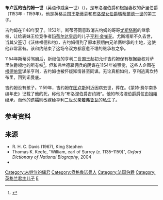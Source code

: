 {{Infobox royalty
| name = 吉约姆一世
| title = 布洛涅伯爵
| succession = {{link-en|布洛涅伯爵|Count of Boulogne}}
| reign = 1153年8月17日{{snd}}1159年10月11日
| predecessor = [[尤斯塔斯四世_(布洛涅伯爵)|尤斯塔斯四世]]
| successor = {{link-en|布洛涅的瑪麗|Marie I, Countess of Boulogne|瑪麗一世}}
| spouse = {{link-en|第四代薩里女伯爵伊莎貝爾·瓦倫納|Isabel de Warenne, Countess of Surrey}}
| spouse-type = 夫人
| house = [[布盧瓦王朝|布盧瓦王朝]]
| father = [[斯蒂芬_(英格兰)|布卢瓦的斯蒂芬，英格兰国王]]
| mother = [[瑪蒂爾德一世_(布洛涅女伯爵)|布洛涅女伯爵瑪蒂爾德一世]]
| date of birth = [[circa|c.]] 1137年
| date of death = {{Death date|1159|10|11|df=yes}} (aged c. 22)
| place of death = [[图卢斯|图卢斯]]，[[法兰西|法兰西]]
| place of burial = 医院，[[蒙莫里永|蒙莫里永]]，[[普瓦圖|普瓦圖]]
|}}

'''布卢瓦的吉约姆一世'''（英语作威廉一世）（{{bd|1137年||1159年|10月11日}}），是布洛涅伯爵和根据妻权的萨里伯爵（1153年 - 1159年）。他是英格兰国王[[斯蒂芬_(英格兰国王)|斯蒂芬]]和[[瑪蒂爾德一世_(布洛涅女伯爵)|布洛涅女伯爵瑪蒂爾德一世]]的第三子。{{sfn|Van Houts|2004|p=112}}

吉约姆在1148年娶了{{link-en|第四代薩里女伯爵伊莎貝爾·瓦倫納|Isabel de Warenne, Countess of Surrey}}。{{sfn|Van Houts|2004|p=112}}1153年，斯蒂芬同意取消吉约姆的哥哥[[尤斯塔斯四世_(布洛涅伯爵)|尤斯塔斯]]的继承权，让给表妹王位竞争者[[玛蒂尔达皇后|玛蒂尔达皇后]]的儿子[[亨利二世_(英格兰)|亨利·金雀花]]。尤斯塔斯不久去世，当其父签订《沃林福德和约》，吉约姆得到了原本预期由兄弟俩继承的土地，这使他非常富有。该和约结束了这场令双方都疲惫不堪的继承权之争。

1154年斯蒂芬驾崩后，新继位的亨利二世国王起初允许吉约姆保有根据妻权对萨里伯爵领地的所有权<ref>{{Cite book|url=https://books.google.co.in/books?id=C8KrkVOxaT0C&pg=PA364|publisher=University of California Press|date=1973|isbn=978-0-520-02282-9|language=en|first=Wilfred Lewis|last=Warren|title=Henry II|pages=364}}</ref>。但{{link-en|根德伯里的熱瓦斯|Gervase of Canterbury}}和弗兰德雇佣兵的阴谋在1154年被察觉，这些人企图在[[根德伯里|根德伯里]]谋杀亨利，吉约姆也被怀疑知情甚至同谋。无论真相如何，亨利逃离坎特布里，回到诺曼底。

吉约姆没有孩子。1159年，吉约姆在[[图卢斯|图卢斯]]附近因病去世，葬在{{link-fr|蒙特莫瑞爾的普瓦特万教堂|Abbaye de Montmorel}}。《蒙特·费尔南多编年史》记载了他的死，称他为“布洛涅伯爵吉约姆”。他的布洛涅伯爵爵位由姐姐{{link-en|布洛涅的瑪麗|Marie I, Countess of Boulogne|瑪麗一世}}继承，而他的遗孀则改嫁给亨利二世父亲[[若弗鲁瓦五世_(安茹)|若弗鲁瓦]]的私生子{{link-en|阿默蘭·金雀花|Hamelin de Warenne, Earl of Surrey}}。

==参考资料==
{{reflist}}

== 来源 ==
* R. H. C. Davis (1967), King Stephen
* Thomas K. Keefe, "William, earl of Surrey (c. 1135–1159)", ''Oxford Dictionary of National Biography'', 2004
*{{cite book|chapter=The Warenne View of the Past, 1066-1203 |first=Elisabeth|last=Van Houts|title=Anglo-Norman Studies XXVI: Proceedings of the Battle Conference 2003|editor-first=John|editor-last=Gillingham|publisher=The Boydell Press|year=2004}}

{{Start box}}
{{s-hou|[[布盧瓦王朝|布盧瓦王朝]]||1137年|1159年|10月11日}}
{{s-reg|en}}
{{s-before|[[尤斯塔斯四世_(布洛涅伯爵)|尤斯塔斯四世]]}}
{{s-title|{{link-en|布洛涅伯爵|Count of Boulogne}}|1153年-1159年}}
{{s-after|{{link-en|布洛涅的瑪麗|Marie I, Countess of Boulogne|瑪麗一世}}}}
{{s-vac|reason=直接公爵统治|last=[[斯蒂芬_(英格兰国王)|斯蒂芬]]}}
{{s-title|{{link-en|摩坦伯爵|Count of Mortain}}|1153年 -1159年}}
{{s-vac|reason=直接公爵统治|next=[[约翰_(英格兰国王)|约翰]]}}
{{End box}}
{{Authority control}}
[[Category:未继位的储君|Category:未继位的储君]]
[[Category:盎格鲁诺曼人|Category:盎格鲁诺曼人]]
[[Category:法国伯爵|Category:法国伯爵]]
[[Category:英格兰君主儿子|Category:英格兰君主儿子]]
[[Category:英格兰王位继承人|E]]